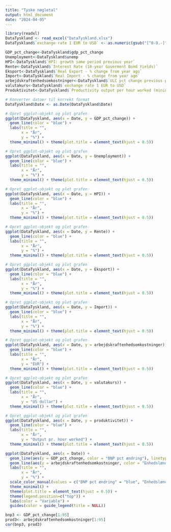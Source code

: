 ```yaml
---
title: "Tyske nøgletal"
output: html_document
date: "2024-04-05"
---
```



```r
library(readxl)
DataTyskland <- read_excel("DataTyskland.xlsx")
DataTyskland$`exchange rate 1 EUR to USD` <- as.numeric(gsub("[^0-9.-]", "", DataTyskland$`exchange rate 1 EUR to USD`))
```

```r
GDP_pct_change<-DataTyskland$gdp_pct_change
Unemployment<-DataTyskland$unemp
HPI<-DataTyskland$`HPI: growth same period previous year`
Rente<-DataTyskland$`Interest Rate (10-year Goverment Bond Yields)`
Eksport<-DataTyskland$`Real Export - % change from year ago`
Import<-DataTyskland$`Real Import - % change from year ago`
arbejdskraftenhedsomkostninger<-DataTyskland$`ULC pct change previous period`
valutakurs<-DataTyskland$`exchange rate 1 EUR to USD`
Produktivitet<-DataTyskland$`Productivity output per hour worked (mining and manufacturing)`
```

```r
# Konverter datoer til korrekt format
DataTyskland$Date <- as.Date(DataTyskland$Date)

# Opret ggplot-objekt og plot grafen
ggplot(DataTyskland, aes(x = Date, y = GDP_pct_change)) +
  geom_line(color = "blue") +
  labs(title = "",
       x = "År",
       y = "%") +
  theme_minimal() + theme(plot.title = element_text(hjust = 0.5))
```


```r
# Opret ggplot-objekt og plot grafen
ggplot(DataTyskland, aes(x = Date, y = Unemployment)) +
  geom_line(color = "blue") +
  labs(title = "",
       x = "År",
       y = "%") +
  theme_minimal() + theme(plot.title = element_text(hjust = 0.5))
```


```r
# Opret ggplot-objekt og plot grafen
ggplot(DataTyskland, aes(x = Date, y = HPI)) +
  geom_line(color = "blue") +
  labs(title = "",
       x = "År",
       y = "%") +
  theme_minimal() + theme(plot.title = element_text(hjust = 0.5))
```


```r
# Opret ggplot-objekt og plot grafen
ggplot(DataTyskland, aes(x = Date, y = Rente)) +
  geom_line(color = "blue") +
  labs(title = "",
       x = "År",
       y = "%") +
  theme_minimal() + theme(plot.title = element_text(hjust = 0.5))
```

```r
# Opret ggplot-objekt og plot grafen
ggplot(DataTyskland, aes(x = Date, y = Eksport)) +
  geom_line(color = "blue") +
  labs(title = "",
       x = "År",
       y = "%") +
  theme_minimal() + theme(plot.title = element_text(hjust = 0.5))
```


```r
# Opret ggplot-objekt og plot grafen
ggplot(DataTyskland, aes(x = Date, y = Import)) +
  geom_line(color = "blue") +
  labs(title = "",
       x = "År",
       y = "%") +
  theme_minimal() + theme(plot.title = element_text(hjust = 0.5))
```


```r
# Opret ggplot-objekt og plot grafen
ggplot(DataTyskland, aes(x = Date, y = arbejdskraftenhedsomkostninger)) +
  geom_line(color = "blue") +
  labs(title = "",
       x = "År",
       y = "EUR") +
  theme_minimal() + theme(plot.title = element_text(hjust = 0.5))
```


```r
# Opret ggplot-objekt og plot grafen
ggplot(DataTyskland, aes(x = Date, y = valutakurs)) +
  geom_line(color = "blue") +
  labs(title = "",
       x = "År",
       y = "US dollar") +
  theme_minimal() + theme(plot.title = element_text(hjust = 0.5))
```


```r
# Opret ggplot-objekt og plot grafen
ggplot(DataTyskland, aes(x = Date, y = produktivitet)) +
  geom_line(color = "blue") +
  labs(title = "",
       x = "År",
       y = "Output pr. hour worked") +
  theme_minimal() + theme(plot.title = element_text(hjust = 0.5))
```

```r
ggplot(DataTyskland, aes(x = Date)) +
  geom_line(aes(y = GDP_pct_change, color = "BNP pct ændring"), linetype = "solid") +
  geom_line(aes(y = arbejdskraftenhedsomkostninger, color = "Enhedslønomkostninger pct ændring"), linetype = "solid") + # Tilføjelse af linje for enhedslønomkostninger
  labs(title = "",
       x = "År",
       y = "%") +
  scale_color_manual(values = c("BNP pct ændring" = "blue", "Enhedslønomkostninger pct ændring" = "red")) +  # Justér farverne efter behov
  theme_minimal() +
  theme(plot.title = element_text(hjust = 0.5)) +
  theme(legend.position=c("top")) +
  labs(color = "Variable") +
  guides(color = guide_legend(title = NULL))
```




```r
bnp3 <- GDP_pct_change[1:95]
prod3<- arbejdskraftenhedsomkostninger[1:95]
cor(bnp3, prod3)
```






